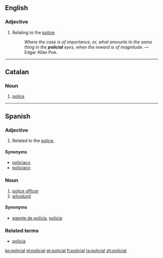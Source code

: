 ==English==

===Adjective===
{{en-adj|-}}

# {{archaic}} Relating to the [[police]].
#: ''Where the case is of importance, or, what amounts to the same thing in the '''policial''' eyes, when the reward is of magnitude.'' &mdash; Edgar Allan Poe.

----

==Catalan==

===Noun===
{{ca-adj}}

# {{attributive}} [[police]]

----
==Spanish==

===Adjective===
{{es-adj|pl=policiales}}

# Related to the [[police]].

====Synonyms====
* [[policíaco]]
* [[policiaco]]

===Noun===
{{es-noun|m|pl=policiales}}

# [[police officer]]
# [[whodunit]]

====Synonyms====
* {{sense|police officer}} [[agente de policía]], [[policía]]

===Related terms===
* [[policía]]

[[ko:policial]]
[[pl:policial]]
[[pt:policial]]
[[fi:policial]]
[[ta:policial]]
[[zh:policial]]